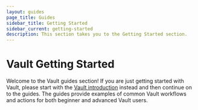 ```yaml
---
layout: guides
page_title: Guides
sidebar_title: Getting Started
sidebar_current: getting-started
description: This section takes you to the Getting Started section.
---
```


# Vault Getting Started

Welcome to the Vault guides section! If you are just getting started with Vault,
please start with the [Vault introduction](/intro/getting-started/install.html)
instead and then continue on to the guides. The guides provide examples of
common Vault workflows and actions for both beginner and advanced Vault users.
